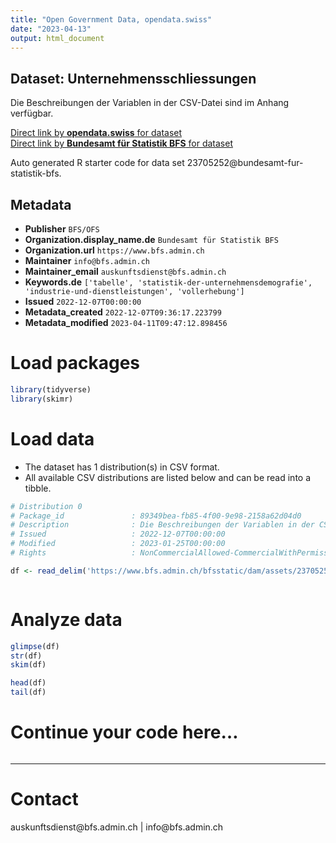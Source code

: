 ```yaml
---
title: "Open Government Data, opendata.swiss"
date: "2023-04-13"
output: html_document
---
```


## Dataset: Unternehmensschliessungen

Die Beschreibungen der Variablen in der CSV-Datei sind im Anhang verfügbar.

[Direct link by **opendata.swiss** for dataset](https://opendata.swiss/de/dataset/unternehmensschliessungen4)<br>
[Direct link by **Bundesamt für Statistik BFS** for dataset](https://www.bfs.admin.ch/asset/de/ts-x-06.02.02.01.05)

Auto generated R starter code for data set 23705252@bundesamt-fur-statistik-bfs.

## Metadata

- **Publisher** `BFS/OFS`
- **Organization.display_name.de** `Bundesamt für Statistik BFS`
- **Organization.url** `https://www.bfs.admin.ch`
- **Maintainer** `info@bfs.admin.ch`
- **Maintainer_email** `auskunftsdienst@bfs.admin.ch`
- **Keywords.de** `['tabelle', 'statistik-der-unternehmensdemografie', 'industrie-und-dienstleistungen', 'vollerhebung']`
- **Issued** `2022-12-07T00:00:00`
- **Metadata_created** `2022-12-07T09:36:17.223799`
- **Metadata_modified** `2023-04-11T09:47:12.898456`


# Load packages

```r

library(tidyverse)
library(skimr)

```

# Load data

-   The dataset has 1 distribution(s) in CSV format.
-   All available CSV distributions are listed below and can be read into a tibble.

```r

# Distribution 0
# Package_id               : 89349bea-fb85-4f00-9e98-2158a62d04d0
# Description              : Die Beschreibungen der Variablen in der CSV-Datei sind im Anhang verfügbar.
# Issued                   : 2022-12-07T00:00:00
# Modified                 : 2023-01-25T00:00:00
# Rights                   : NonCommercialAllowed-CommercialWithPermission-ReferenceRequired

df <- read_delim('https://www.bfs.admin.ch/bfsstatic/dam/assets/23705255/master')



```

# Analyze data

```r

glimpse(df)
str(df)
skim(df)

head(df)
tail(df)

```

# Continue your code here...

```r

```

------------------------------------------------------------------------

# Contact

auskunftsdienst@bfs.admin.ch | info@bfs.admin.ch
